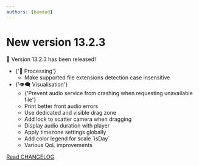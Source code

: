 ```yaml
---
authors: [bamdad]
---
```


# New version 13.2.3

🎉 Version 13.2.3 has been released!

<ul>
  <li>
    {'🧮 Processing'}
    <ul>
      <li>Make supported file extensions detection case insensitive</li>
    </ul>
  </li>
  <li>
    {'👁️‍🗨️ Visualisation'}
    <ul>
      <li>
        {'Prevent audio service from crashing when requesting unavailable file'}
      </li>
      <li>Print better front audio errors</li>
      <li>Use dedicated and visible drag zone</li>
      <li>Add lock to scatter camera when dragging</li>
      <li>Display audio duration with player</li>
      <li>Apply timezone settings globally</li>
      <li>Add color legend for scale `isDay`</li>
      <li>Various QoL improvements</li>
    </ul>
  </li>
</ul>

[Read CHANGELOG](https://github.com/sound-scape-explorer/sound-scape-explorer/blob/main/CHANGELOG.md#1323-2024-04-18)
